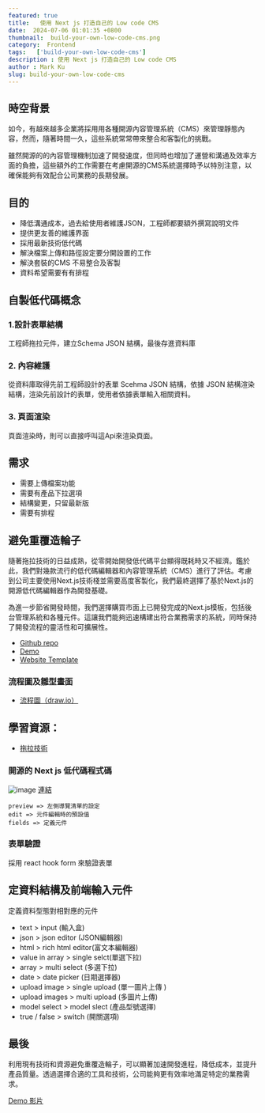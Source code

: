 ```yaml
---
featured: true
title:   使用 Next js 打造自己的 Low code CMS
date:  2024-07-06 01:01:35 +0800
thumbnail:  build-your-own-low-code-cms.png
category:  Frontend
tags:   ['build-your-own-low-code-cms']
description : 使用 Next js 打造自己的 Low code CMS
author : Mark Ku
slug: build-your-own-low-code-cms
---
```

## 時空背景
如今，有越來越多企業將採用用各種開源內容管理系統（CMS）來管理靜態內容，然而，隨著時間一久，這些系統常常帶來整合和客製化的挑戰。

雖然開源的的內容管理機制加速了開發速度，但同時也增加了運營和溝通及效率方面的負擔，這些額外的工作需要在考慮開源的CMS系統選擇時予以特別注意，以確保能夠有效配合公司業務的長期發展。

## 目的
* 降低溝通成本，過去給使用者維護JSON，工程師都要額外撰寫說明文件
* 提供更友善的維護界面
* 採用最新技術低代碼
* 解決檔案上傳和路徑設定要分開設置的工作
* 解決套裝的CMS 不易整合及客製
* 資料希望需要有有排程

## 自製低代碼概念
### 1.設計表單結構
工程師拖拉元件，建立Schema JSON 結構，最後存進資料庫
### 2. 內容維護
從資料庫取得先前工程師設計的表單 Scehma JSON 結構，依據 JSON 結構渲染結構，渲染先前設計的表單，使用者依據表單輸入相關資料。
### 3. 頁面渲染
頁面渲染時，則可以直接呼叫這Api來渲染頁面。

## 需求
* 需要上傳檔案功能
* 需要有產品下拉選項
* 結構變更，只留最新版
* 需要有排程

## 避免重覆造輪子
隨著拖拉技術的日益成熟，從零開始開發低代碼平台顯得既耗時又不經濟。鑑於此，我們對幾款流行的低代碼編輯器和內容管理系統（CMS）進行了評估。考慮到公司主要使用Next.js技術棧並需要高度客製化，我們最終選擇了基於Next.js的開源低代碼編輯器作為開發基礎。

為進一步節省開發時間，我們選擇購買市面上已開發完成的Next.js模板，包括後台管理系統和各種元件。這讓我們能夠迅速構建出符合業務需求的系統，同時保持了開發流程的靈活性和可擴展性。

* [Github repo](https://github.com/maqi1520/react-antd-low-code)
* [Demo](https://low-code.runjs.cool/editor)
* [Website Template](https://themeforest.net/item/pickbazar-react-graphql-ecommerce-template/25283305) 

### 流程圖及雛型畫面
* [流程圖（draw.io）](https://drive.google.com/file/d/1WLiov-NIOVuH3R1OyP9yXCRqppAH5pgn/view)

## 學習資源：
* [拖拉技術](https://zhuanlan.zhihu.com/p/654066892)

### 開源的 Next js 低代碼程式碼
![image](https://hackmd.io/_uploads/SysKUjEYA.png)
[連結](https://github.com/maqi1520/react-antd-low-code/tree/main/src/components/editor/schema)

```
preview => 左側導覽清單的設定
edit => 元件編輯時的預設值
fields => 定義元件
```
### 表單驗證
採用 react hook form 來驗證表單

## 定資料結構及前端輸入元件
定義資料型態對相對應的元件
* text > input (輸入盒)
* json  > json editor (JSON編輯器)
* html > rich html editor(富文本編輯器)
* value in array > single selct(單選下拉)
* array  > multi select  (多選下拉)
* date >  date picker (日期選擇器)
* upload image >  single upload (單一圖片上傳 )
* upload images > multi upload (多圖片上傳)
* model select > model slect (產品型號選擇)
* true / false > switch (開關選項)

## 最後
利用現有技術和資源避免重覆造輪子，可以顯著加速開發進程，降低成本，並提升產品質量。透過選擇合適的工具和技術，公司能夠更有效率地滿足特定的業務需求。  

[Demo 影片](https://www.loom.com/share/a6ecf60ae0bd4ba5a164870ca4e23bb5)
